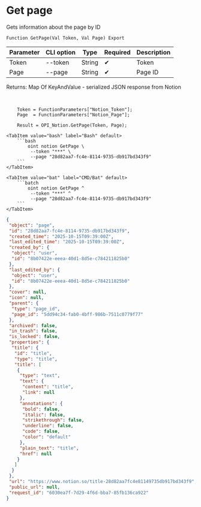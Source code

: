 ﻿---
sidebar_position: 3
description: Get page and other functions to work with Notion in the Open Integration Package, a free open-source integration library for 1C:Enterprise 8, OneScript and CLI
keywords: [1C, 1С, 1С:Enterprise, 1С:Enterprise 8.3, API, Integration, Services, Exchange, OneScript, CLI, Notion]
---


# Get page
 Gets information about the page by ID



`Function GetPage(Val Token, Val Page) Export`

  | Parameter | CLI option | Type | Required | Description |
  |-|-|-|-|-|
  | Token | --token | String | &#x2714; | Token |
  | Page | --page | String | &#x2714; | Page ID |

  
  Returns:  Map Of KeyAndValue - serialized JSON response from Notion

<br/>



```bsl title="1C:Enterprise/OneScript code example"
    Token = FunctionParameters["Notion_Token"];
    Page  = FunctionParameters["Notion_Page"];

    Result = OPI_Notion.GetPage(Token, Page);
```
 

 <Tabs>
  
    <TabItem value="bash" label="Bash" default>
        ```bash
            oint notion GetPage \
             --token "***" \
             --page "28d82aa7-fc4e-8114-9735-db917bd343f9"
        ```
    </TabItem>
  
    <TabItem value="bat" label="CMD/Bat" default>
        ```batch
            oint notion GetPage ^
             --token "***" ^
             --page "28d82aa7-fc4e-8114-9735-db917bd343f9"
        ```
    </TabItem>
</Tabs>


```json title="Result"
{
 "object": "page",
 "id": "28d82aa7-fc4e-8114-9735-db917bd343f9",
 "created_time": "2025-10-15T09:39:00Z",
 "last_edited_time": "2025-10-15T09:39:00Z",
 "created_by": {
  "object": "user",
  "id": "8b07422e-eeea-40d1-8d5e-c784211825b0"
 },
 "last_edited_by": {
  "object": "user",
  "id": "8b07422e-eeea-40d1-8d5e-c784211825b0"
 },
 "cover": null,
 "icon": null,
 "parent": {
  "type": "page_id",
  "page_id": "5dd94c34-fab0-4bff-986b-7511c0779f77"
 },
 "archived": false,
 "in_trash": false,
 "is_locked": false,
 "properties": {
  "title": {
   "id": "title",
   "type": "title",
   "title": [
    {
     "type": "text",
     "text": {
      "content": "title",
      "link": null
     },
     "annotations": {
      "bold": false,
      "italic": false,
      "strikethrough": false,
      "underline": false,
      "code": false,
      "color": "default"
     },
     "plain_text": "title",
     "href": null
    }
   ]
  }
 },
 "url": "https://www.notion.so/title-28d82aa7fc4e81149735db917bd343f9",
 "public_url": null,
 "request_id": "6030ea7f-7d29-4f6d-bba7-85fb136ca922"
}
```
